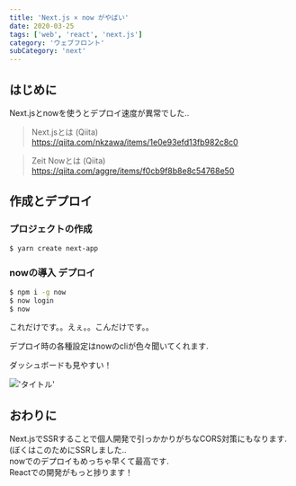 ```yaml
---
title: 'Next.js × now がやばい'
date: 2020-03-25
tags: ['web', 'react', 'next.js']
category: 'ウェブフロント'
subCategory: 'next'
---
```


## はじめに

Next.jsとnowを使うとデプロイ速度が異常でした..

> Next.jsとは (Qiita) https://qiita.com/nkzawa/items/1e0e93efd13fb982c8c0

> Zeit Nowとは (Qiita) https://qiita.com/aggre/items/f0cb9f8b8e8c54768e50

## 作成とデプロイ

### プロジェクトの作成

```bash
$ yarn create next-app
```

### nowの導入 デプロイ

```bash
$ npm i -g now
$ now login
$ now
```

これだけです。。えぇ。。こんだけです。。

デプロイ時の各種設定はnowのcliが色々聞いてくれます.

ダッシュボードも見やすい！

!['タイトル'](https://i.gyazo.com/1cbc07dafc7bcee9a9d3ab93fcfc613a.png)

## おわりに

Next.jsでSSRすることで個人開発で引っかかりがちなCORS対策にもなります.(ぼくはこのためにSSRしました..\
nowでのデプロイもめっちゃ早くて最高です.\
Reactでの開発がもっと捗ります！
